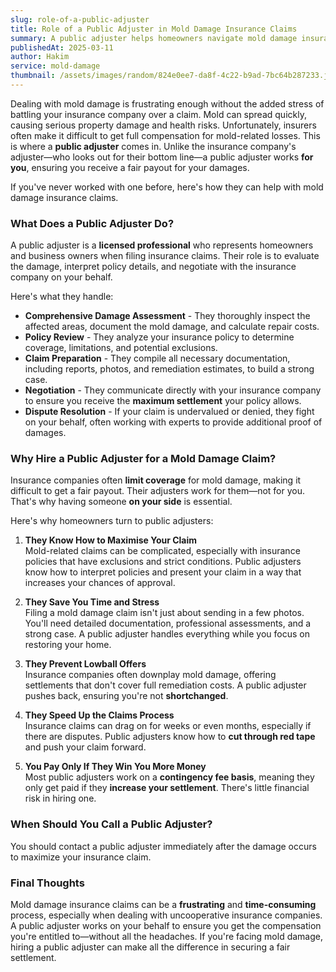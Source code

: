 ```yaml
---
slug: role-of-a-public-adjuster
title: Role of a Public Adjuster in Mold Damage Insurance Claims
summary: A public adjuster helps homeowners navigate mold damage insurance claims by assessing losses, negotiating with insurers, and ensuring fair settlements.
publishedAt: 2025-03-11
author: Hakim
service: mold-damage
thumbnail: /assets/images/random/824e0ee7-da8f-4c22-b9ad-7bc64b287233.jpg
---
```


Dealing with mold damage is frustrating enough without the added stress of battling your insurance company over a claim. Mold can spread quickly, causing serious property damage and health risks. Unfortunately, insurers often make it difficult to get full compensation for mold-related losses. This is where a **public adjuster** comes in. Unlike the insurance company's adjuster—who looks out for their bottom line—a public adjuster works **for you**, ensuring you receive a fair payout for your damages.

If you've never worked with one before, here's how they can help with mold damage insurance claims.

### What Does a Public Adjuster Do?

A public adjuster is a **licensed professional** who represents homeowners and business owners when filing insurance claims. Their role is to evaluate the damage, interpret policy details, and negotiate with the insurance company on your behalf.

Here's what they handle:

-   **Comprehensive Damage Assessment** - They thoroughly inspect the affected areas, document the mold damage, and calculate repair costs.
-   **Policy Review** - They analyze your insurance policy to determine coverage, limitations, and potential exclusions.
-   **Claim Preparation** - They compile all necessary documentation, including reports, photos, and remediation estimates, to build a strong case.
-   **Negotiation** - They communicate directly with your insurance company to ensure you receive the **maximum settlement** your policy allows.
-   **Dispute Resolution** - If your claim is undervalued or denied, they fight on your behalf, often working with experts to provide additional proof of damages.

### Why Hire a Public Adjuster for a Mold Damage Claim?

Insurance companies often **limit coverage** for mold damage, making it difficult to get a fair payout. Their adjusters work for them—not for you. That's why having someone **on your side** is essential.

Here's why homeowners turn to public adjusters:

1. **They Know How to Maximise Your Claim**  
   Mold-related claims can be complicated, especially with insurance policies that have exclusions and strict conditions. Public adjusters know how to interpret policies and present your claim in a way that increases your chances of approval.

2. **They Save You Time and Stress**  
   Filing a mold damage claim isn't just about sending in a few photos. You'll need detailed documentation, professional assessments, and a strong case. A public adjuster handles everything while you focus on restoring your home.

3. **They Prevent Lowball Offers**  
   Insurance companies often downplay mold damage, offering settlements that don't cover full remediation costs. A public adjuster pushes back, ensuring you're not **shortchanged**.

4. **They Speed Up the Claims Process**  
   Insurance claims can drag on for weeks or even months, especially if there are disputes. Public adjusters know how to **cut through red tape** and push your claim forward.

5. **You Pay Only If They Win You More Money**  
   Most public adjusters work on a **contingency fee basis**, meaning they only get paid if they **increase your settlement**. There's little financial risk in hiring one.

### When Should You Call a Public Adjuster?

You should contact a public adjuster immediately after the damage occurs to maximize your insurance claim.

### Final Thoughts

Mold damage insurance claims can be a **frustrating** and **time-consuming** process, especially when dealing with uncooperative insurance companies. A public adjuster works on your behalf to ensure you get the compensation you're entitled to—without all the headaches. If you're facing mold damage, hiring a public adjuster can make all the difference in securing a fair settlement.
